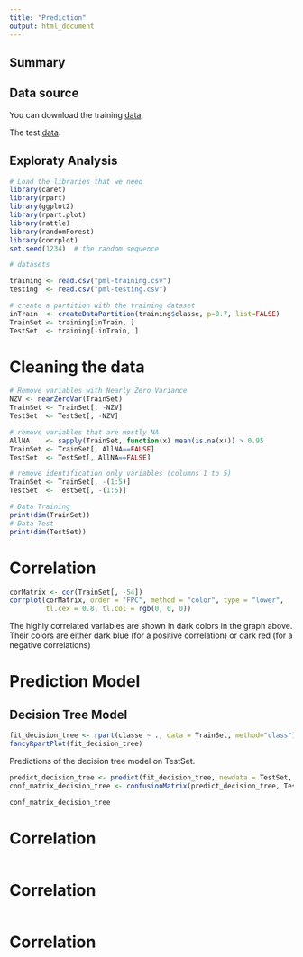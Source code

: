 ```yaml
---
title: "Prediction"
output: html_document
---
```

## Summary


## Data source 

You can download the training [data](https://d396qusza40orc.cloudfront.net/predmachlearn/pml-training.csv).

The test [data](https://d396qusza40orc.cloudfront.net/predmachlearn/pml-testing.csv).



## Exploraty Analysis
 
```r
# Load the libraries that we need 
library(caret)
library(rpart)
library(ggplot2)
library(rpart.plot)
library(rattle)
library(randomForest)
library(corrplot)
set.seed(1234)  # the random sequence 

# datasets

training <- read.csv("pml-training.csv")
testing  <- read.csv("pml-testing.csv")

# create a partition with the training dataset 
inTrain  <- createDataPartition(training$classe, p=0.7, list=FALSE)
TrainSet <- training[inTrain, ]
TestSet  <- training[-inTrain, ]
```

# Cleaning the data

```r
# Remove variables with Nearly Zero Variance
NZV <- nearZeroVar(TrainSet)
TrainSet <- TrainSet[, -NZV]
TestSet  <- TestSet[, -NZV]

# remove variables that are mostly NA
AllNA    <- sapply(TrainSet, function(x) mean(is.na(x))) > 0.95
TrainSet <- TrainSet[, AllNA==FALSE]
TestSet  <- TestSet[, AllNA==FALSE]

# remove identification only variables (columns 1 to 5)
TrainSet <- TrainSet[, -(1:5)]
TestSet  <- TestSet[, -(1:5)]

# Data Training 
print(dim(TrainSet))
# Data Test
print(dim(TestSet))
```

# Correlation 

```r
corMatrix <- cor(TrainSet[, -54])
corrplot(corMatrix, order = "FPC", method = "color", type = "lower", 
         tl.cex = 0.8, tl.col = rgb(0, 0, 0))
```
The highly correlated variables are shown in dark colors in the graph above. Their colors are either dark blue (for a positive correlation) or dark red (for a negative correlations) 


# Prediction Model

## Decision Tree Model
```r
fit_decision_tree <- rpart(classe ~ ., data = TrainSet, method="class")
fancyRpartPlot(fit_decision_tree)

```
Predictions of the decision tree model on TestSet.

```r

predict_decision_tree <- predict(fit_decision_tree, newdata = TestSet, type="class")
conf_matrix_decision_tree <- confusionMatrix(predict_decision_tree, TestSet$classe)

conf_matrix_decision_tree
```


# Correlation 

```r


```

# Correlation 

```r


```

# Correlation 

```r


```
